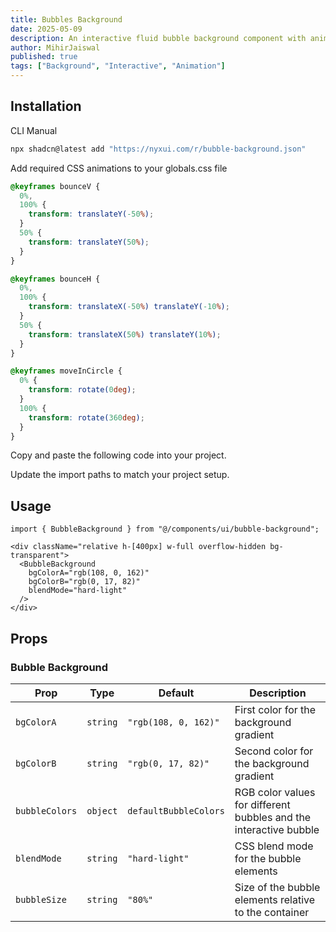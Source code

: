 ```yaml
---
title: Bubbles Background
date: 2025-05-09
description: An interactive fluid bubble background component with animated colorful blobs that respond to user interaction.
author: MihirJaiswal
published: true
tags: ["Background", "Interactive", "Animation"]
---
```


<ComponentPreview name="bubble-background-demo" />

## Installation

<Tabs defaultValue="cli">

<TabsList>
  <TabsTrigger value="cli">CLI</TabsTrigger>
  <TabsTrigger value="manual">Manual</TabsTrigger>
</TabsList>
<TabsContent value="cli">

```bash
npx shadcn@latest add "https://nyxui.com/r/bubble-background.json"
```

</TabsContent>

<TabsContent value="manual">

<Steps>

<Step>Add required CSS animations to your globals.css file</Step>

```css
@keyframes bounceV {
  0%,
  100% {
    transform: translateY(-50%);
  }
  50% {
    transform: translateY(50%);
  }
}

@keyframes bounceH {
  0%,
  100% {
    transform: translateX(-50%) translateY(-10%);
  }
  50% {
    transform: translateX(50%) translateY(10%);
  }
}

@keyframes moveInCircle {
  0% {
    transform: rotate(0deg);
  }
  100% {
    transform: rotate(360deg);
  }
}
```

<Step>Copy and paste the following code into your project.</Step>

<ComponentSource name="bubble-background" />

<Step>Update the import paths to match your project setup.</Step>

</Steps>

</TabsContent>

</Tabs>

## Usage

```tsx
import { BubbleBackground } from "@/components/ui/bubble-background";
```

```tsx
<div className="relative h-[400px] w-full overflow-hidden bg-transparent">
  <BubbleBackground
    bgColorA="rgb(108, 0, 162)"
    bgColorB="rgb(0, 17, 82)"
    blendMode="hard-light"
  />
</div>
```

## Props

### Bubble Background

| Prop           | Type     | Default               | Description                                                       |
| -------------- | -------- | --------------------- | ----------------------------------------------------------------- |
| `bgColorA`     | `string` | `"rgb(108, 0, 162)"`  | First color for the background gradient                           |
| `bgColorB`     | `string` | `"rgb(0, 17, 82)"`    | Second color for the background gradient                          |
| `bubbleColors` | `object` | `defaultBubbleColors` | RGB color values for different bubbles and the interactive bubble |
| `blendMode`    | `string` | `"hard-light"`        | CSS blend mode for the bubble elements                            |
| `bubbleSize`   | `string` | `"80%"`               | Size of the bubble elements relative to the container             |
